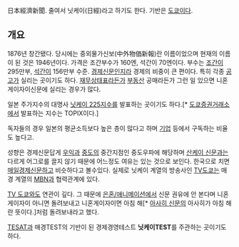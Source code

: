 日本經濟新聞. 줄여서 닛케이(日經)라고 하기도 한다. 기반은 [[도쿄]]이다.

== 개요 ==
1876년 창간됐다. 당시에는 중외물가신보(中外物価新報)란 이름이었으며 현재의 이름이 된 것은 1946년이다. 가격은 조간부수가 160엔, 석간이 70엔이다. 부수는 [[조간]]이 295만부, [[석간]]이 156만부 수준. [[경제신문]]인지라 경제의 비중이 큰 편이다. 특히 각종 [[공고]]가 실리는 곳이기도 하다. [[재무상태표]]라든가 [[부동산]] 공매라든가 그런 일 있으면 니혼게이자이신문에 실리는 경우가 많다. 

일본 주가지수의 대명사 [[닛케이 225]]지수를 발표하는 곳이기도 하다.[* [[도쿄증권거래소]]에서 발표하는 지수는 TOPIX이다.]

독자들의 경우 일본의 평균소득보다 높은 층이 많다고 하며 [[기업]] 등에서 구독하는 비율도 높다고. 

성향은 경제신문답게 [[우익]]과 [[중도]]의 중간지점인 중도우파에 해당하며 [[산케이 신문]]과는 다르게 어그로를 끌지 않기 때문에 어느정도 여유는 있는 것으로 보인다. 한국으로 치면 [[매일경제신문]]하고 비슷하다고 볼수있다. 실제로 닛케이 계열의 방송사인 [[TV도쿄]]는 매경 계열의 [[MBN]]과 협력관계에 있다.

[[TV 도쿄]]와도 연관이 깊다. 그 때문에 [[은혼/애니메이션]]에서 신문 권유에 안 본다며 니혼게이자이 아니면 돌려보내고 니혼게이자이면 아침 해[* [[아사히 신문]]의 아사히가 아침 해란 뜻이다.]처럼 돌려보내라고 했다.

[[TESAT]]과 매경TEST의 기반이 된 경제경영테스트 '''닛케이TEST'''를 주관하는 곳이기도 하다.
